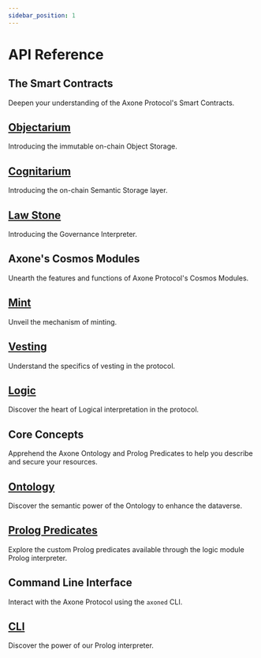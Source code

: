 ```yaml
---
sidebar_position: 1
---
```


# API Reference

## The Smart Contracts

Deepen your understanding of the Axone Protocol's Smart Contracts.

<div class="docs-card-container">
  <div class="row row-cols-1 row-cols-md-2a g-3">
    <div class="col">
      <div class="card card-body h-100 d-flex flex-column">
        <a href="/contracts/axone-objectarium" class="card-title card-link stretched-link">
          <h2>Objectarium</h2>
        </a>
        <p class="card-text">Introducing the immutable on-chain Object Storage.</p>
      </div>
    </div>
    <div class="col">
      <div class="card card-body h-100 d-flex flex-column">
        <a href="/contracts/axone-cognitarium" class="card-title card-link stretched-link">
          <h2>Cognitarium</h2>
        </a>
        <p class="card-text">Introducing the on-chain Semantic Storage layer.</p>
      </div>
    </div>
    <div class="col">
      <div class="card card-body h-100 d-flex flex-column">
        <a href="/contracts/axone-law-stone" class="card-title card-link stretched-link">
          <h2>Law Stone</h2>
        </a>
        <p class="card-text">Introducing the Governance Interpreter.</p>
      </div>
    </div>
  </div>
</div>

## Axone's Cosmos Modules

Unearth the features and functions of Axone Protocol's Cosmos Modules.

<div class="docs-card-container">
  <div class="row row-cols-1 row-cols-md-2a g-3">
    <div class="col">
      <div class="card card-body h-100 d-flex flex-column">
        <a href="/modules/mint" class="card-title card-link stretched-link">
          <h2>Mint</h2>
        </a>
        <p class="card-text">Unveil the mechanism of minting.</p>
      </div>
    </div>
    <div class="col">
      <div class="card card-body h-100 d-flex flex-column">
        <a href="/modules/vesting" class="card-title card-link stretched-link">
          <h2>Vesting</h2>
        </a>
        <p class="card-text">Understand the specifics of vesting in the protocol.</p>
      </div>
    </div>
    <div class="col">
      <div class="card card-body h-100 d-flex flex-column">
        <a href="/modules/logic" class="card-title card-link stretched-link">
          <h2>Logic</h2>
        </a>
        <p class="card-text">Discover the heart of Logical interpretation in the protocol.</p>
      </div>
    </div>
  </div>
</div>

## Core Concepts

Apprehend the Axone Ontology and Prolog Predicates to help you describe and secure your resources.

<div class="docs-card-container">
  <div class="row row-cols-1 row-cols-md-2a g-3">
    <div class="col">
      <div class="card card-body h-100 d-flex flex-column">
        <a href="/predicates/bank_balances_2" class="card-title card-link stretched-link">
          <h2>Ontology</h2>
        </a>
        <p class="card-text">Discover the semantic power of the Ontology to enhance the dataverse.</p>
      </div>
    </div>
    <div class="col">
      <div class="card card-body h-100 d-flex flex-column">
        <a href="/predicates/bank_balances_2" class="card-title card-link stretched-link">
          <h2>Prolog Predicates</h2>
        </a>
        <p class="card-text">Explore the custom Prolog predicates available through the logic module Prolog interpreter.</p>
      </div>
    </div>
  </div>
</div>

## Command Line Interface

Interact with the Axone Protocol using the `axoned` CLI.

<div class="docs-card-container">
  <div class="row row-cols-1 row-cols-md-2a g-3">
    <div class="col">
      <div class="card card-body h-100 d-flex flex-column">
        <a href="/commands/axoned" class="card-title card-link stretched-link">
          <h2>CLI</h2>
        </a>
        <p class="card-text">Discover the power of our Prolog interpreter.</p>
      </div>
    </div>
  </div>
</div>
